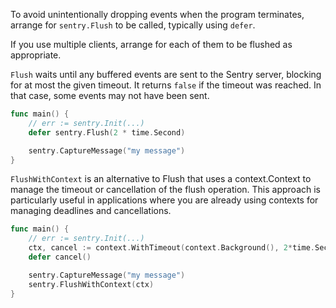 To avoid unintentionally dropping events when the program terminates, arrange
for `sentry.Flush` to be called, typically using `defer`.

If you use multiple clients, arrange for each of them to be flushed as
appropriate.

`Flush` waits until any buffered events are sent to the Sentry server, blocking
for at most the given timeout. It returns `false` if the timeout was reached. In
that case, some events may not have been sent.

```go
func main() {
	// err := sentry.Init(...)
	defer sentry.Flush(2 * time.Second)

	sentry.CaptureMessage("my message")
}
```

`FlushWithContext` is an alternative to Flush that uses a context.Context to manage the timeout or cancellation of the flush operation. This approach is particularly useful in applications where you are already using contexts for managing deadlines and cancellations.


```go
func main() {
	// err := sentry.Init(...)
	ctx, cancel := context.WithTimeout(context.Background(), 2*time.Second)
	defer cancel()

	sentry.CaptureMessage("my message")
	sentry.FlushWithContext(ctx)
}
```

